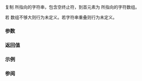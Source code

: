 {{cpp/title|strcpy}}
{{cpp/string/byte/navbar}}
{{ddcl|header=cstring|
char* strcpy( char* dest, const char* src );
}}

复制 {{c|src}} 所指向的字符串，包含空终止符，到首元素为 {{c|dest}} 所指向的字符数组。

若 {{c|dest}} 数组不够大则行为未定义。若字符串重叠则行为未定义。

===参数===
{{par begin}}
{{par|dest|指向要写入的字符数组的指针}}
{{par|src|指向复制来源的空终止字节字符串的指针}}
{{par end}}

===返回值===
{{c|dest}}

===示例===
{{example
|code=
#include &lt;cstring&gt;
#include &lt;iostream&gt;
#include &lt;memory&gt;

int main()
{
    const char* src = "Take the test.";
//  src[0] = 'M'; // 不能修改字符串字面量
    auto dst = std::make_unique&lt;char[]&gt;(std::strlen(src)+1); // 为空终止符 +1
    std::strcpy(dst.get(), src);
    dst[0] = 'M';
    std::cout &lt;&lt; src &lt;&lt; '\n' &lt;&lt; dst.get() &lt;&lt; '\n';
}
|output=
Take the test.
Make the test.
}}

===参阅===
{{dsc begin}}
{{dsc inc|cpp/string/byte/dsc strncpy}}
{{dsc inc|cpp/string/byte/dsc memcpy}}
{{dsc see c|c/string/byte/strcpy}}
{{dsc end}}

{{langlinks|de|en|es|fr|it|ja|pt|ru}}